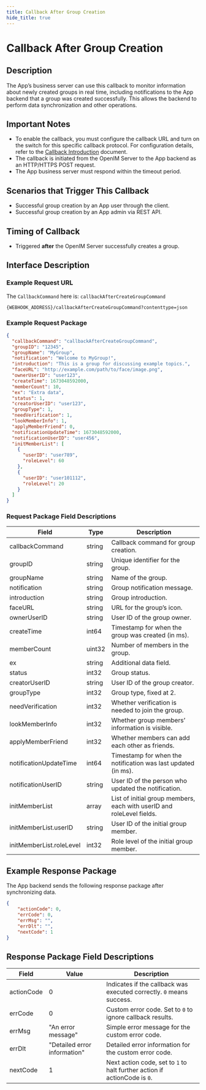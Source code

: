 ```yaml
---
title: Callback After Group Creation
hide_title: true
---
```


# Callback After Group Creation

## Description
The App’s business server can use this callback to monitor information about newly created groups in real time, including notifications to the App backend that a group was created successfully. This allows the backend to perform data synchronization and other operations.

## Important Notes
- To enable the callback, you must configure the callback URL and turn on the switch for this specific callback protocol. For configuration details, refer to the [Callback Introduction](../introduction) document.
- The callback is initiated from the OpenIM Server to the App backend as an HTTP/HTTPS POST request.
- The App business server must respond within the timeout period.

## Scenarios that Trigger This Callback
- Successful group creation by an App user through the client.
- Successful group creation by an App admin via REST API.

## Timing of Callback
- Triggered **after** the OpenIM Server successfully creates a group.

## Interface Description

### Example Request URL
The `CallbackCommand` here is: `callbackAfterCreateGroupCommand`

```plaintext
{WEBHOOK_ADDRESS}/callbackAfterCreateGroupCommand?contenttype=json
```

### Example Request Package
```json
{
  "callbackCommand": "callbackAfterCreateGroupCommand",
  "groupID": "12345",
  "groupName": "MyGroup",
  "notification": "Welcome to MyGroup!",
  "introduction": "This is a group for discussing example topics.",
  "faceURL": "http://example.com/path/to/face/image.png",
  "ownerUserID": "user123",
  "createTime": 1673048592000,
  "memberCount": 10,
  "ex": "Extra data",
  "status": 1,
  "creatorUserID": "user123",
  "groupType": 1,
  "needVerification": 1,
  "lookMemberInfo": 1,
  "applyMemberFriend": 0,
  "notificationUpdateTime": 1673048592000,
  "notificationUserID": "user456",
  "initMemberList": [
    {
      "userID": "user789",
      "roleLevel": 60
    },
    {
      "userID": "user101112",
      "roleLevel": 20
    }
  ]
}
```

### Request Package Field Descriptions

| Field                   | Type   | Description                                         |
|-------------------------|--------|-----------------------------------------------------|
| callbackCommand         | string | Callback command for group creation.                |
| groupID                 | string | Unique identifier for the group.                    |
| groupName               | string | Name of the group.                                  |
| notification            | string | Group notification message.                         |
| introduction            | string | Group introduction.                                 |
| faceURL                 | string | URL for the group’s icon.                           |
| ownerUserID             | string | User ID of the group owner.                         |
| createTime              | int64  | Timestamp for when the group was created (in ms).   |
| memberCount             | uint32 | Number of members in the group.                     |
| ex                      | string | Additional data field.                              |
| status                  | int32  | Group status.                                       |
| creatorUserID           | string | User ID of the group creator.                       |
| groupType               | int32  | Group type, fixed at 2.                             |
| needVerification        | int32  | Whether verification is needed to join the group.   |
| lookMemberInfo          | int32  | Whether group members’ information is visible.      |
| applyMemberFriend       | int32  | Whether members can add each other as friends.      |
| notificationUpdateTime  | int64  | Timestamp for when the notification was last updated (in ms). |
| notificationUserID      | string | User ID of the person who updated the notification. |
| initMemberList          | array  | List of initial group members, each with userID and roleLevel fields. |
| initMemberList.userID   | string | User ID of the initial group member.                |
| initMemberList.roleLevel| int32  | Role level of the initial group member.             |

## Example Response Package
The App backend sends the following response package after synchronizing data.

```json
{
    "actionCode": 0,
    "errCode": 0,
    "errMsg": "",
    "errDlt": "",
    "nextCode": 1
}
```

## Response Package Field Descriptions

| Field        | Value                       | Description                                                        |
|--------------|-----------------------------|--------------------------------------------------------------------|
| actionCode   | 0                           | Indicates if the callback was executed correctly. `0` means success. |
| errCode      | 0                           | Custom error code. Set to `0` to ignore callback results.          |
| errMsg       | "An error message"          | Simple error message for the custom error code.                    |
| errDlt       | "Detailed error information"| Detailed error information for the custom error code.              |
| nextCode     | 1                           | Next action code, set to `1` to halt further action if actionCode is `0`. |
